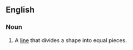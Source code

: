 ==English==

===Noun===
{{en-noun|sg=[[center]][[line]]}}

# A [[line]] that divides a shape into equal pieces.